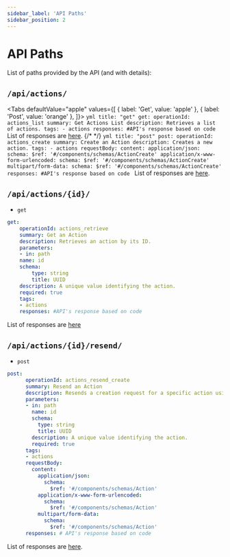 ```yaml
---
sidebar_label: 'API Paths'
sidebar_position: 2
---
```


# API Paths

List of paths provided by the API (and with details):

## `/api/actions/`

<Tabs
  defaultValue="apple"
  values={[
    { label: 'Get', value: 'apple' },
    { label: 'Post', value: 'orange' },
  ]}>
  <TabItem value="apple">
    ```yml title: "get"
    get:
      operationId: actions_list
      summary: Get Actions List
      description: Retrieves a list of actions.
      tags:
      - actions
      responses: #API's response based on code
    ```
    List of responses are [here](/docs/album-api/api-responses#get).
    {/* <OpenApiResponse definitionId="petstore" pointer="../../src/components/responses/album-api-final" /> */}</TabItem>
  <TabItem value="orange">
    ```yml title: "post"
        post:
        operationId: actions_create
        summary: Create an Action
        description: Creates a new action.
        tags:
        - actions
        requestBody:
        content:
            application/json:
            schema:
                $ref: '#/components/schemas/ActionCreate'
            application/x-www-form-urlencoded:
            schema:
                $ref: '#/components/schemas/ActionCreate'
            multipart/form-data:
            schema:
                $ref: '#/components/schemas/ActionCreate'
        responses: #API's response based on code
    ```
    List of responses are [here](/docs/album-api/api-responses#post).</TabItem>
  </Tabs>

## `/api/actions/{id}/`

- `get`

```yml
get:
    operationId: actions_retrieve
    summary: Get an Action
    description: Retrieves an action by its ID.
    parameters:
    - in: path
    name: id
    schema:
        type: string
        title: UUID
    description: A unique value identifying the action.
    required: true
    tags:
    - actions
    responses: #API's response based on code
```
List of responses are [here](/docs/album-api/api-responses#get-1)

## `/api/actions/{id}/resend/`

- `post`

```yml
post:
      operationId: actions_resend_create
      summary: Resend an Action
      description: Resends a creation request for a specific action using its ID.
      parameters:
      - in: path
        name: id
        schema:
          type: string
          title: UUID
        description: A unique value identifying the action.
        required: true
      tags:
      - actions
      requestBody:
        content:
          application/json:
            schema:
              $ref: '#/components/schemas/Action'
          application/x-www-form-urlencoded:
            schema:
              $ref: '#/components/schemas/Action'
          multipart/form-data:
            schema:
              $ref: '#/components/schemas/Action'
      responses: # API's response based on code
```
List of responses are [here](/docs/album-api/api-responses#post-1).